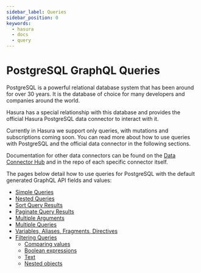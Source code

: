 ```yaml
---
sidebar_label: Queries
sidebar_position: 0
keywords:
  - hasura
  - docs
  - query
---
```


# PostgreSQL GraphQL Queries

PostgreSQL is a powerful relational database system that has been around for over 30 years. It is the database of choice
for many developers and companies around the world.

Hasura has a special relationship with this database and provides the official Hasura PostgreSQL data connector to
interact with it.

Currently in Hasura we support only queries, with mutations and subscriptions coming soon. You can read more about how
to use queries with PostgreSQL and the official data connector in the following sections.

Documentation for other data connectors can be found on the [Data Connector Hub](https://hasura.io/connector) and in the
repo of each specific connector itself.

The pages below detail how to use queries for PostgreSQL with the default generated GraphQL API fields and values:

- [Simple Queries](./simple-queries.mdx)
- [Nested Queries](./nested-queries.mdx)
- [Sort Query Results](./sorting.mdx)
- [Paginate Query Results](./pagination.mdx)
- [Multiple Arguments](./multiple-arguments.mdx)
- [Multiple Queries](./multiple-queries.mdx)
- [Variables, Aliases, Fragments, Directives](./variables-aliases-fragments-directives.mdx)
- [Filtering Queries](./filters/index.mdx)
  - [Comparing values](./filters/comparison-operators.mdx)
  - [Boolean expressions](./filters/boolean-operators.mdx)
  - [Text](./filters/text-search-operators.mdx)
  - [Nested objects](./filters/nested-objects.mdx)
